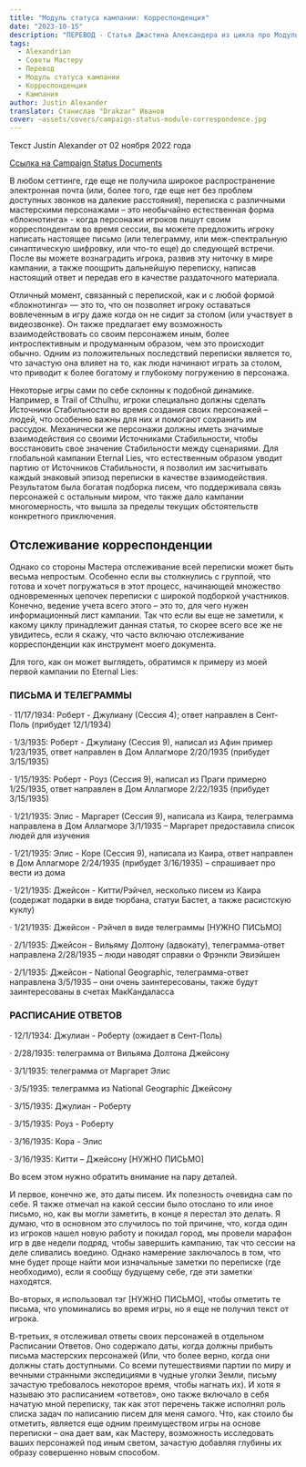 ```yaml
---
title: "Модуль статуса кампании: Корреспонденция"
date: "2023-10-15"
description: "ПЕРЕВОД - Статья Джастина Александера из цикла про Модуль статуса кампании посвященная переписке между персонажами #alexandrian #translate #dnd5e #campaign #gmtips"
tags:
  - Alexandrian
  - Советы Мастеру
  - Перевод
  - Модуль статуса кампании
  - Корреспонденция
  - Кампания
author: Justin Alexander
translator: Станислав "Drakzar" Иванов
cover: ~assets/covers/campaign-status-module-correspondence.jpg
---
```


Текст Justin Alexander от 02 ноября 2022 года

[Ссылка на Campaign Status Documents](/post/translate/alexandrian-smart-prep-4-campaign-status-documents)

В любом сеттинге, где еще не получила широкое распространение электронная почта (или, более того, где еще нет без проблем доступных звонков на далекие расстояния), переписка с различными мастерскими персонажами – это необычайно естественная форма «блокнотинга» - когда персонажи игроков пишут своим корреспондентам во время сессии, вы можете предложить игроку написать настоящее письмо (или телеграмму, или меж-спектральную синаптическую шифровку, или что-то еще) до следующей встречи. После вы можете вознаградить игрока, развив эту ниточку в мире кампании, а также поощрить дальнейшую переписку, написав настоящий ответ и передав его в качестве раздаточного материала.

Отличный момент, связанный с перепиской, как и с любой формой «блокнотинга» — это то, что он позволяет игроку оставаться вовлеченным в игру даже когда он не сидит за столом (или участвует в видеозвонке). Он также предлагает ему возможность взаимодействовать со своим персонажем иным, более интроспективным и продуманным образом, чем это происходит обычно. Одним из положительных последствий переписки является то, что зачастую она влияет на то, как люди начинают играть за столом, что приводит к более богатому и глубокому погружению в персонажа.

Некоторые игры сами по себе склонны к подобной динамике. Например, в Trail of Cthulhu, игроки специально должны сделать Источники Стабильности во время создания своих персонажей – людей, что особенно важны для них и помогают сохранить им рассудок. Механически же персонажи должны иметь значимые взаимодействия со своими Источниками Стабильности, чтобы восстановить свое значение Стабильности между сценариями. Для глобальной кампании Eternal Lies, что естественным образом уводит партию от Источников Стабильности, я позволил им засчитывать каждый знаковый эпизод переписки в качестве взаимодействия.
Результатом была богатая подборка писем, что поддерживала связь персонажей с остальным миром, что также дало кампании многомерность, что вышла за пределы текущих обстоятельств конкретного приключения.

## Отслеживание корреспонденции

Однако со стороны Мастера отслеживание всей переписки может быть весьма непростым. Особенно если вы столкнулись с группой, что готова и хочет погружаться в этот процесс, начинающей множество одновременных цепочек переписки с широкой подборкой участников.
Конечно, ведение учета всего этого – это то, для чего нужен информационный лист кампании. Так что если вы еще не заметили, к какому циклу принадлежит данная статья, то скорее всего все же не увидитесь, если я скажу, что часто включаю отслеживание корреспонденции как инструмент моего документа.

Для того, как он может выглядеть, обратимся к примеру из моей первой кампании по Eternal Lies:

### ПИСЬМА И ТЕЛЕГРАММЫ

· 11/17/1934: Роберт - Джулиану (Сессия 4); ответ направлен в Сент-Поль (прибудет 12/1/1934)

· 1/3/1935: Роберт - Джулиану (Сессия 9), написал из Афин пример 1/23/1935, ответ направлен в Дом Аллагморе 2/20/1935 (прибудет 3/15/1935)

· 1/15/1935: Роберт - Роуз (Сессия 9), написал из Праги примерно 1/25/1935, ответ направлен в Дом Аллагморе 2/22/1935 (прибудет 3/15/1935)

· 1/21/1935: Элис - Маргарет (Сессия 9), написала из Каира, телеграмма направлена в Дом Аллагморе 3/1/1935 – Маргарет предоставила список людей для изучения

· 1/21/1935: Элис - Коре (Сессия 9), написала из Каира, ответ направлен в Дом Аллагморе 2/24/1935 (прибудет 3/16/1935) – спрашивает про вести из дома

· 1/21/1935: Джейсон - Китти/Рэйчел, несколько писем из Каира (содержат подарки в виде тюрбана, статуи Бастет, а также расистскую куклу)

· 1/21/1935: Джейсон - Рэйчел в виде телеграммы [НУЖНО ПИСЬМО]

· 2/1/1935: Джейсон - Вильяму Долтону (адвокату), телеграмма-ответ направлена 2/28/1935 – люди наводят справки о Фрэнкли Эвиэйшен

· 2/1/1935: Джейсон - National Geographic, телеграмма-ответ направлена 3/5/1935 – они очень заинтересованы, также будут заинтересованы в счетах МакКандаласса

### РАСПИСАНИЕ ОТВЕТОВ

· 12/1/1934: Джулиан - Роберту (ожидает в Сент-Поль)

· 2/28/1935: телеграмма от Вильяма Долтона Джейсону

· 3/1/1935: телеграмма от Маргарет Элис

· 3/5/1935: телеграмма из National Geographic Джейсону

· 3/15/1935: Джулиан - Роберту

· 3/15/1935: Роуз - Роберту

· 3/16/1935: Кора - Элис

· 3/16/1935: Китти – Джейсону [НУЖНО ПИСЬМО]

Во всем этом нужно обратить внимание на пару деталей.

И первое, конечно же, это даты писем. Их полезность очевидна сам по себе. Я также отмечал на какой сессии было отослано то или иное письмо, но, как вы могли заметить, в конце я перестал это делать. Я думаю, что в основном это случилось по той причине, что, когда один из игроков нашел новую работу и покидал город, мы провели марафон игр в две недели подряд, чтобы завершить кампанию, так что сессии на деле сливались воедино. Однако намерение заключалось в том, что мне будет проще найти мои изначальные заметки по переписке (где необходимо), если я сообщу будущему себе, где эти заметки находятся.

Во-вторых, я использовал тэг [НУЖНО ПИСЬМО], чтобы отметить те письма, что упоминались во время игры, но я еще не получил текст от игрока.

В-третьих, я отслеживал ответы своих персонажей в отдельном Расписании Ответов. Оно содержало даты, когда должны прибыть письма мастерских персонажей (Или, что более верно, когда они должны стать доступными. Со всеми путешествиями партии по миру и вечными странными экспедициями в чудные уголки Земли, письму зачастую требовалось некоторое время, чтобы нагнать их). И хотя я называю это расписанием «ответов», оно также включало в себя начатую мной переписку, так как этот перечень также исполнял роль списка задач по написанию писем для меня самого.
Что, как стоило бы отметить, является еще одним преимуществом игры на основе переписки – она дает вам, как Мастеру, возможность исследовать ваших персонажей под иным светом, зачастую добавляя глубины их образу совершенно новым способом.
